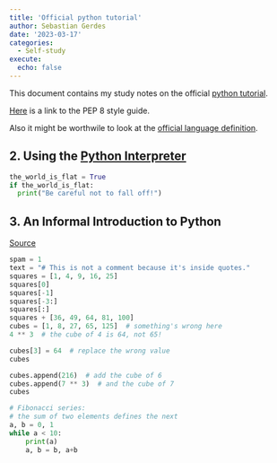 ```yaml
---
title: 'Official python tutorial'
author: Sebastian Gerdes
date: '2023-03-17'
categories:
  - Self-study
execute: 
  echo: false
---
```

This document contains my study notes on the official [python tutorial](https://docs.python.org/3/tutorial/index.html).

[Here](https://peps.python.org/pep-0008/#introduction) is a link to the PEP 8 style guide.

Also it might be worthwile to look at the [official language definition]( https://docs.python.org/3/reference/index.html#reference-index).


##  2. Using the [Python Interpreter](https://docs.python.org/3/tutorial/interpreter.html)
```python
the_world_is_flat = True
if the_world_is_flat:
  print("Be careful not to fall off!")
```

## 3. An Informal Introduction to Python
[Source](https://docs.python.org/3/tutorial/introduction.html)

```python
spam = 1 
text = "# This is not a comment because it's inside quotes."
squares = [1, 4, 9, 16, 25]
squares[0]
squares[-1]
squares[-3:]
squares[:]
squares + [36, 49, 64, 81, 100]
cubes = [1, 8, 27, 65, 125]  # something's wrong here
4 ** 3  # the cube of 4 is 64, not 65!

cubes[3] = 64  # replace the wrong value
cubes

cubes.append(216)  # add the cube of 6
cubes.append(7 ** 3)  # and the cube of 7
cubes
```

```python

# Fibonacci series:
# the sum of two elements defines the next
a, b = 0, 1
while a < 10:
    print(a)
    a, b = b, a+b
```

